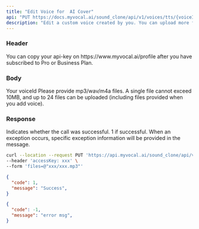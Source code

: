 ```yaml
---
title: "Edit Voice for  AI Cover"
api: "PUT https://docs.myvocal.ai/sound_clone/api/v1/voices/tts/{voiceId}"
description: "Edit a custom voice created by you. You can upload more files to improve your voice."
---
```


### Header
<ParamField header="accessKey"   type="string" required>
  You can copy your api-key on https://www.myvocal.ai/profile after you have subscribed to Pro or Business Plan.
</ParamField>

### Body

<ParamField path="id" type="string" required>
  Your voiceId
</ParamField>
<ParamField body="files" type="files" required>
  Please provide mp3/wav/m4a files. A single file cannot exceed 10MB, and up to 24 files can be uploaded (including files provided when you add voice).
</ParamField>

### Response

<ResponseField name="code" type="number" >
  Indicates whether the call was successful. 1 if successful.
</ResponseField>

<ResponseField name="message" type="string" >
  When an exception occurs, specific exception information will be provided in the message.
</ResponseField>


<RequestExample>

```bash Example Request
curl --location --request PUT 'https://api.myvocal.ai/sound_clone/api/v1/voices/tts/7812' \
--header 'accessKey: xxx' \
--form 'files=@"xxx/xxx.mp3"'
```
</RequestExample>

<ResponseExample>

```json  200（success）
{
  "code": 1,
  "message": "Success",
}
```
```json  200（fail）
{
  "code": -1,
  "message": "error msg",
}
```

</ResponseExample>
